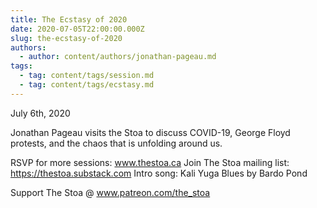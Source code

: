```yaml
---
title: The Ecstasy of 2020
date: 2020-07-05T22:00:00.000Z
slug: the-ecstasy-of-2020
authors:
  - author: content/authors/jonathan-pageau.md
tags:
  - tag: content/tags/session.md
  - tag: content/tags/ecstasy.md
---
```


July 6th, 2020

Jonathan Pageau visits the Stoa to discuss COVID-19, George Floyd protests, and the chaos that is unfolding around us.

RSVP for more sessions: www.thestoa.ca
Join The Stoa mailing list: https://thestoa.substack.com
Intro song: Kali Yuga Blues by Bardo Pond

Support The Stoa @ www.patreon.com/the_stoa
